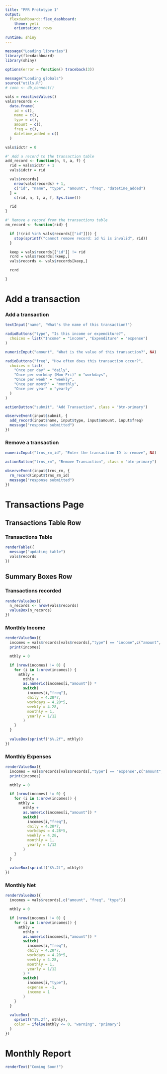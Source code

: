 ```yaml
---
title: "PFR Prototype 1"
output:
  flexdashboard::flex_dashboard:
    theme: yeti
    orientation: rows
    
runtime: shiny
---
```


```r
message("Loading libraries")
library(flexdashboard)
library(shiny)

options(error = function() traceback(3))
  
message("Loading globals")
source("utils.R")
# conn <- db_connect()

vals = reactiveValues()
vals$records <-
  data.frame(
    id = c(),
    name = c(),
    type = c(),
    amount = c(),
    freq = c(),
    datetime_added = c()
  )

vals$idctr = 0

#' Add a record to the transaction table
add_record <- function(n, t, a, f) {
  rid = vals$idctr + 1
  vals$idctr = rid

  vals$records[
    nrow(vals$records) + 1,
    c("id", "name", "type", "amount", "freq", "datetime_added")
  ] =
    c(rid, n, t, a, f, Sys.time())

  rid
}

#' Remove a record from the transactions table
rm_record <- function(rid) {

  if (!(rid %in% vals$records[["id"]])) {
    stop(sprintf("cannot remove record: id %i is invalid", rid))
  }

  keep = vals$records[["id"]] != rid
  rcrd = vals$records[!keep,]
  vals$records <- vals$records[keep,]

  rcrd

}
```

Add a transaction {.sidebar data-width=300}
=====================================================================

### Add a transaction

```r
textInput("name", "What's the name of this transaction?")

radioButtons("type", "Is this income or expenditure?",
  choices = list("Income" = "income", "Expenditure" = "expense")
)

numericInput("amount", "What is the value of this transaction?", NA)

radioButtons("freq", "How often does this transaction occur?",
  choices = list(
    "Once per day" = "daily",
    "Once per workday (Mon-Fri)" = "workdays",
    "Once per week" = "weekly",
    "Once per month" = "monthly",
    "Once per year" = "yearly"
  )
)

actionButton("submit", "Add Transaction", class = "btn-primary")

observeEvent(input$submit, {
  add_record(input$name, input$type, input$amount, input$freq)
  message("response submitted")
})
```

### Remove a transaction

```r
numericInput("trns_rm_id", "Enter the transaction ID to remove", NA)

actionButton("trns_rm", "Remove Transaction", class = "btn-primary")

observeEvent(input$trns_rm, {
  rm_record(input$trns_rm_id)
  message("response submitted")
})
```

Transactions Page
=====================================================================

Transactions Table Row 
---------------------------------------------------------------------

### Transactions Table

```r
renderTable({
  message("updating table")
  vals$records
})
```

Summary Boxes Row
---------------------------------------------------------------------

### Transactions recorded

```r
renderValueBox({
  n_records <- nrow(vals$records)
  valueBox(n_records)
})
```

### Monthly Income

```r
renderValueBox({
  incomes = vals$records[vals$records[,"type"] == "income",c("amount", "freq")]
  print(incomes)

  mthly = 0

  if (nrow(incomes) != 0) {
    for (i in 1:nrow(incomes)) {
      mthly =
        mthly + 
        as.numeric(incomes[i,"amount"]) *
        switch(
          incomes[i,"freq"],
          daily = 4.28*7,
          workdays = 4.28*5,
          weekly = 4.28,
          monthly = 1,
          yearly = 1/12
        )
    }
  }
  
  valueBox(sprintf("$%.2f", mthly))
})
```

### Monthly Expenses

```r
renderValueBox({
  incomes = vals$records[vals$records[,"type"] == "expense",c("amount", "freq")]
  print(incomes)

  mthly = 0

  if (nrow(incomes) != 0) {
    for (i in 1:nrow(incomes)) {
      mthly =
        mthly + 
        as.numeric(incomes[i,"amount"]) *
        switch(
          incomes[i,"freq"],
          daily = 4.28*7,
          workdays = 4.28*5,
          weekly = 4.28,
          monthly = 1,
          yearly = 1/12
        )
    }
  }
  
  valueBox(sprintf("$%.2f", mthly))
})
```

### Monthly Net

```r
renderValueBox({
  incomes = vals$records[,c("amount", "freq", "type")]

  mthly = 0

  if (nrow(incomes) != 0) {
    for (i in 1:nrow(incomes)) {
      mthly =
        mthly + 
        as.numeric(incomes[i,"amount"]) *
        switch(
          incomes[i,"freq"],
          daily = 4.28*7,
          workdays = 4.28*5,
          weekly = 4.28,
          monthly = 1,
          yearly = 1/12
        ) *
        switch(
          incomes[i,"type"],
          expense = -1,
          income = 1
        )
    }
  }
  
  valueBox(
    sprintf("$%.2f", mthly),
    color = ifelse(mthly <= 0, "warning", "primary")
  )
})
```

Monthly Report
=====================================================================

```r
renderText("Coming Soon!")
```
